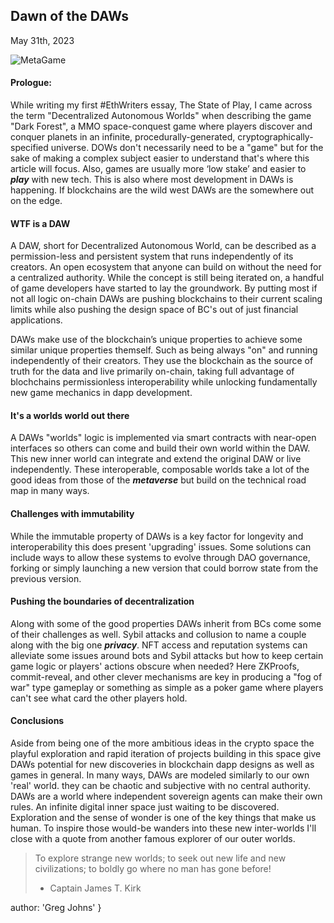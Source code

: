 
## Dawn of the DAWs
<time>May 31th, 2023</time>

![MetaGame](../../metagame.jpg)

#### Prologue:
While writing my first #EthWriters essay, The State of Play, I came across the term "Decentralized Autonomous Worlds" when describing the game "Dark Forest", a MMO space-conquest game where players discover and conquer planets in an infinite, procedurally-generated, cryptographically-specified universe. DOWs don't necessarily need to be a "game" but for the sake of making a complex subject easier to understand that's where this article will focus. Also, games are usually more ‘low stake’ and easier to ***play*** with new tech. This is also where most development in DAWs is happening. If blockchains are the wild west DAWs are the somewhere out on the edge.

#### WTF is a DAW
A DAW, short for Decentralized Autonomous World, can be described as a permission-less and persistent system that runs independently of its creators. An open ecosystem that anyone can build on without the need for a centralized authority. While the concept is still being iterated on, a handful of game developers have started to lay the groundwork. By putting most if not all logic on-chain DAWs are pushing blockchains to their current scaling limits while also pushing the design space of BC's out of just financial applications.

DAWs make use of the blockchain’s unique properties to achieve some similar unique properties themself. Such as being always "on" and running independently of their creators. They use the blockchain as the source of truth for the data and live primarily on-chain, taking full advantage of blochchains permissionless interoperability while unlocking fundamentally new game mechanics in dapp development.

#### It's a worlds world out there
A DAWs "worlds" logic is implemented via smart contracts with near-open interfaces so others can come and build their own world within the DAW. This new inner world can integrate and extend the original DAW or live independently. These interoperable, composable worlds take a lot of the good ideas from those of the  ***metaverse*** but build on the technical road map in many ways.

#### Challenges with immutability
While the immutable property of DAWs is a key factor for longevity and interoperability this does present 'upgrading' issues. Some solutions can include ways to allow these systems to evolve through DAO governance, forking or simply launching a new version that could borrow state from the previous version.

#### Pushing the boundaries of decentralization
Along with some of the good properties DAWs inherit from BCs come some of their challenges as well. Sybil attacks and collusion to name a couple along with the big one ***privacy***.  NFT access and reputation systems can alleviate some issues around bots and Sybil attacks but how to keep certain game logic or players' actions obscure when needed? Here ZKProofs, commit-reveal, and other clever mechanisms are key in producing a "fog of war" type gameplay or something as simple as a poker game where players can't see what card the other players hold.

#### Conclusions
Aside from being one of the more ambitious ideas in the crypto space the playful exploration and rapid iteration of projects building in this space give DAWs potential for new discoveries in blockchain dapp designs as well as games in general. In many ways, DAWs are modeled similarly to our own 'real' world. they can be chaotic and subjective with no central authority. DAWs are a world where independent sovereign agents can make their own rules. An infinite digital inner space just waiting to be discovered. Exploration and the sense of wonder is one of the key things that make us human. To inspire those would-be wanders into these new inter-worlds I'll close with a quote from another famous explorer of our outer worlds.

> To explore strange new worlds; to seek out new life and new civilizations; to boldly go where no man has gone before!
> - Captain James T. Kirk

  author: 'Greg Johns'
}

